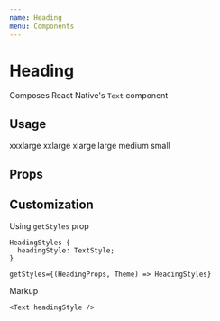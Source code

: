 ```yaml
---
name: Heading
menu: Components
---
```




# Heading

Composes React Native's `Text` component

## Usage

<Playground>
  <Box>
    <Heading size="xxxlarge">xxxlarge</Heading>
    <Heading size="xxlarge">xxlarge</Heading>
    <Heading size="xlarge">xlarge</Heading>
    <Heading size="large">large</Heading>
    <Heading size="medium">medium</Heading>
    <Heading size="small">small</Heading>
  </Box>
</Playground>

## Props

<Props of={Heading} />

## Customization

Using `getStyles` prop

```
HeadingStyles {
  headingStyle: TextStyle;
}

getStyles={(HeadingProps, Theme) => HeadingStyles}
```

Markup

```tsx
<Text headingStyle />
```
